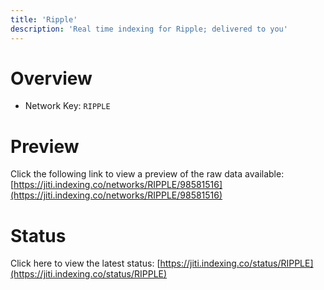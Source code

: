 ```yaml
---
title: 'Ripple'
description: 'Real time indexing for Ripple; delivered to you'
---
```


# Overview
- Network Key: `RIPPLE`

# Preview
Click the following link to view a preview of the raw data available: [https://jiti.indexing.co/networks/RIPPLE/98581516](https://jiti.indexing.co/networks/RIPPLE/98581516)

# Status
Click here to view the latest status: [https://jiti.indexing.co/status/RIPPLE](https://jiti.indexing.co/status/RIPPLE)
